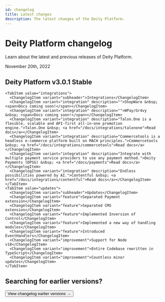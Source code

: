 ```yaml
---
id: changelog
title: Latest changes
description: The latest changes of the Deity Platform.
---
```




# Deity Platform changelog

<p className="desc">Learn about the latest and previous releases of Deity Platform.</p>



<div className="hr" />
<div className="date">November 20th, 2022</div>

## Deity Platform v3.0.1 <Badge variant="green">Stable</Badge>
<div className="mb60">
<TabsContainer packageName="@deity/deity-composer">
  <Tabs
    variant="secondary"
    defaultValue="integrations"
    values={[
      { label: 'Integrations', value: 'integrations' },
      { label: 'Updates', value: 'updates' }
    ]}
    
  >
    <TabItem value="integrations">
      <ChangelogItem variant="subheader">Integrations</ChangelogItem>
      <ChangelogItem variant="integration" description="">ShopWare &nbsp; <span>Docs coming soon!</span></ChangelogItem>
      <ChangelogItem variant="integration" description="">WPay/Gr4vy &nbsp; <span>Docs coming soon!</span></ChangelogItem>
      <ChangelogItem variant="integration" description="Talon.One is a flexible, scalable and API-first all-in-one promotion engine.">Talon.One &nbsp; <a href="/docs/integrations/talonone">Read docs</a></ChangelogItem>
      <ChangelogItem variant="integration" description="Commercetools is a headless e-commerce platform built on MACH principles.">Commercetools &nbsp; <a href="/docs/integrations/commercetools">Read docs</a></ChangelogItem>
      <ChangelogItem variant="integration" description="Integrate with multiple payment service providers to use any payment method.">Deity Payments (DPSG) &nbsp; <a href="/docs/payments">Read docs</a></ChangelogItem>
      <ChangelogItem variant="integration" description="Endless possibilities powered by AI.">Contentful &nbsp; <a href="/docs/integrations/contentful">Read docs</a></ChangelogItem>
    </TabItem>
    <TabItem value="updates">
      <ChangelogItem variant="subheader">Updates</ChangelogItem>
      <ChangelogItem variant="feature">Separated Payment extension</ChangelogItem>
      <ChangelogItem variant="feature">Separated CMS extension</ChangelogItem>
      <ChangelogItem variant="feature">Implemented Inversion of Control</ChangelogItem>
      <ChangelogItem variant="feature">Implemented a new way of handling modules</ChangelogItem>
      <ChangelogItem variant="feature">Introduced EventHandlers</ChangelogItem>
      <ChangelogItem variant="improvement">Support for Node v18</ChangelogItem>
      <ChangelogItem variant="improvement">Entire Codebase rewritten in TypeScript</ChangelogItem>
      <ChangelogItem variant="improvement">Countless minor updates</ChangelogItem>
    </TabItem>
  </Tabs>
</TabsContainer>
</div>



## Searching for earlier versions?

<Button variant="outlined" size="medium" href="/docs/platform/release/full-changelog">
    View changelog earlier versions →
</Button>

<div className="mb100">&nbsp;</div>

